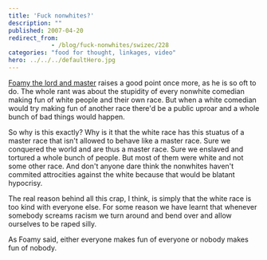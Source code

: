 ```yaml
---
title: 'Fuck nonwhites?'
description: ""
published: 2007-04-20
redirect_from: 
            - /blog/fuck-nonwhites/swizec/228
categories: "food for thought, linkages, video"
hero: ../../../defaultHero.jpg
---
```

[Foamy the lord and master](http://www.illwillpress.com/comm2.html) raises a good point once more, as he is so oft to do. The whole rant was about the stupidity of every nonwhite comedian making fun of white people and their own race. But when a white comedian would try making fun of another race there&#x27;d be a public uproar and a whole bunch of bad things would happen.

So why is this exactly? Why is it that the white race has this stuatus of a master race that isn&#x27;t allowed to behave like a master race. Sure we conquered the world and are thus a master race. Sure we enslaved and tortured a whole bunch of people. But most of them were white and not some other race. And don&#x27;t anyone dare think the nonwhites haven&#x27;t commited attrocities against the white because that would be blatant hypocrisy.

The real reason behind all this crap, I think, is simply that the white race is too kind with everyone else. For some reason we have learnt that whenever somebody screams racism we turn around and bend over and allow ourselves to be raped silly.

As Foamy said, either everyone makes fun of everyone or nobody makes fun of nobody.